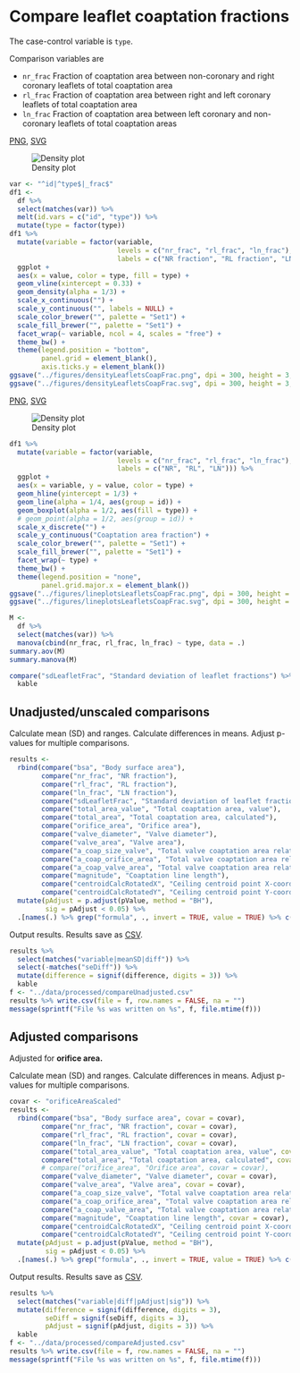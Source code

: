 # Compare leaflet coaptation fractions

The case-control variable is `type`.

Comparison variables are

* `nr_frac` Fraction of coaptation area between non-coronary and right coronary leaflets of total coaptation area
* `rl_frac` Fraction of coaptation area between right and left coronary leaflets of total coaptation area
* `ln_frac` Fraction of coaptation area between left coronary and non-coronary leaflets of total coaptation areas

[PNG](../figures/densityLeafletsCoapFrac.png), [SVG](../figures/densityLeafletCoapFrac.svg)

![Density plot](../figures/densityLeafletsCoapFrac.png)

```r
var <- "^id|^type$|_frac$"
df1 <-
  df %>%
  select(matches(var)) %>%
  melt(id.vars = c("id", "type")) %>% 
  mutate(type = factor(type))
df1 %>% 
  mutate(variable = factor(variable,
                           levels = c("nr_frac", "rl_frac", "ln_frac"),
                           labels = c("NR fraction", "RL fraction", "LN fraction"))) %>% 
  ggplot +
  aes(x = value, color = type, fill = type) +
  geom_vline(xintercept = 0.33) +
  geom_density(alpha = 1/3) +
  scale_x_continuous("") +
  scale_y_continuous("", labels = NULL) +
  scale_color_brewer("", palette = "Set1") +
  scale_fill_brewer("", palette = "Set1") +
  facet_wrap(~ variable, ncol = 4, scales = "free") +
  theme_bw() +
  theme(legend.position = "bottom",
        panel.grid = element_blank(),
        axis.ticks.y = element_blank())
ggsave("../figures/densityLeafletsCoapFrac.png", dpi = 300, height = 3, width = 9, units = "in")
ggsave("../figures/densityLeafletsCoapFrac.svg", dpi = 300, height = 3, width = 9, units = "in")
```

[PNG](../figures/lineplotsLeafletsCoapFrac.png), [SVG](../figures/lineplotsLeafletCoapFrac.svg)

![Density plot](../figures/lineplotsLeafletsCoapFrac.png)

```r
df1 %>% 
  mutate(variable = factor(variable,
                           levels = c("nr_frac", "rl_frac", "ln_frac"),
                           labels = c("NR", "RL", "LN"))) %>% 
  ggplot +
  aes(x = variable, y = value, color = type) +
  geom_hline(yintercept = 1/3) +
  geom_line(alpha = 1/4, aes(group = id)) +
  geom_boxplot(alpha = 1/2, aes(fill = type)) +
  # geom_point(alpha = 1/2, aes(group = id)) +
  scale_x_discrete("") +
  scale_y_continuous("Coaptation area fraction") +
  scale_color_brewer("", palette = "Set1") +
  scale_fill_brewer("", palette = "Set1") +
  facet_wrap(~ type) +
  theme_bw() +
  theme(legend.position = "none",
        panel.grid.major.x = element_blank())
ggsave("../figures/lineplotsLeafletsCoapFrac.png", dpi = 300, height = 4, width = 8, units = "in")
ggsave("../figures/lineplotsLeafletsCoapFrac.svg", dpi = 300, height = 4, width = 8, units = "in")
```


```r
M <- 
  df %>%
  select(matches(var)) %>%
  manova(cbind(nr_frac, rl_frac, ln_frac) ~ type, data = .)
summary.aov(M)
summary.manova(M)
```

```r
compare("sdLeafletFrac", "Standard deviation of leaflet fractions") %>% 
  kable
```




## Unadjusted/unscaled comparisons

Calculate mean (SD) and ranges.
Calculate differences in means.
Adjust p-values for multiple comparisons.

```r
results <- 
  rbind(compare("bsa", "Body surface area"),
        compare("nr_frac", "NR fraction"),
        compare("rl_frac", "RL fraction"),
        compare("ln_frac", "LN fraction"),
        compare("sdLeafletFrac", "Standard deviation of leaflet fractions"),
        compare("total_area_value", "Total coaptation area, value"),
        compare("total_area", "Total coaptation area, calculated"),
        compare("orifice_area", "Orifice area"),
        compare("valve_diameter", "Valve diameter"),
        compare("valve_area", "Valve area"),
        compare("a_coap_size_valve", "Total valve coaptation area relative to valve diameter"),
        compare("a_coap_orifice_area", "Total valve coaptation area relative to orifice area"),
        compare("a_coap_valve_area", "Total valve coaptation area relative to valve area"),
        compare("magnitude", "Coaptation line length"),
        compare("centroidCalcRotatedX", "Ceiling centroid point X-coordinate"),
        compare("centroidCalcRotatedY", "Ceiling centroid point Y-coordinate")) %>%
  mutate(pAdjust = p.adjust(pValue, method = "BH"),
         sig = pAdjust < 0.05) %>% 
  .[names(.) %>% grep("formula", ., invert = TRUE, value = TRUE) %>% c("formula")]
```

Output results.
Results save as [CSV](../data/processed/compareUnadjusted.csv).

```r
results %>% 
  select(matches("variable|meanSD|diff")) %>% 
  select(-matches("seDiff")) %>% 
  mutate(difference = signif(difference, digits = 3)) %>% 
  kable
f <- "../data/processed/compareUnadjusted.csv"
results %>% write.csv(file = f, row.names = FALSE, na = "")
message(sprintf("File %s was written on %s", f, file.mtime(f)))
```

## Adjusted comparisons

Adjusted for **orifice area.**
  
  Calculate mean (SD) and ranges.
Calculate differences in means.
Adjust p-values for multiple comparisons.

```r
covar <- "orificeAreaScaled"
results <- 
  rbind(compare("bsa", "Body surface area", covar = covar),
        compare("nr_frac", "NR fraction", covar = covar),
        compare("rl_frac", "RL fraction", covar = covar),
        compare("ln_frac", "LN fraction", covar = covar),
        compare("total_area_value", "Total coaptation area, value", covar = covar),
        compare("total_area", "Total coaptation area, calculated", covar = covar),
        # compare("orifice_area", "Orifice area", covar = covar),
        compare("valve_diameter", "Valve diameter", covar = covar),
        compare("valve_area", "Valve area", covar = covar),
        compare("a_coap_size_valve", "Total valve coaptation area relative to valve diameter", covar = covar),
        compare("a_coap_orifice_area", "Total valve coaptation area relative to orifice area", covar = covar),
        compare("a_coap_valve_area", "Total valve coaptation area relative to valve area", covar = covar),
        compare("magnitude", "Coaptation line length", covar = covar),
        compare("centroidCalcRotatedX", "Ceiling centroid point X-coordinate", covar = covar),
        compare("centroidCalcRotatedY", "Ceiling centroid point Y-coordinate", covar = covar)) %>%
  mutate(pAdjust = p.adjust(pValue, method = "BH"),
         sig = pAdjust < 0.05) %>% 
  .[names(.) %>% grep("formula", ., invert = TRUE, value = TRUE) %>% c("formula")]
```

Output results.
Results save as [CSV](../data/processed/compareAdjusted.csv).

```r
results %>% 
  select(matches("variable|diff|pAdjust|sig")) %>% 
  mutate(difference = signif(difference, digits = 3),
         seDiff = signif(seDiff, digits = 3),
         pAdjust = signif(pAdjust, digits = 3)) %>% 
  kable
f <- "../data/processed/compareAdjusted.csv"
results %>% write.csv(file = f, row.names = FALSE, na = "")
message(sprintf("File %s was written on %s", f, file.mtime(f)))
```
